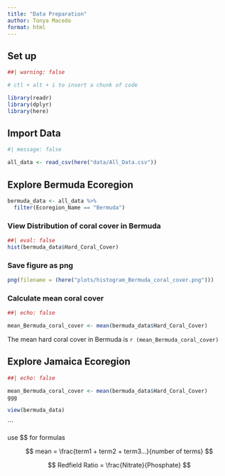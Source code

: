 ```yaml
---
title: "Data Preparation"
author: Tonya Macedo
format: html
---
```


## Set up

```r
##| warning: false

# ctl + alt + i to insert a chunk of code

library(readr)
library(dplyr)
library(here)
```

## Import Data

```r
#| message: false

all_data <- read_csv(here("data/All_Data.csv"))
```

## Explore Bermuda Ecoregion

```r

bermuda_data <- all_data %>%
  filter(Ecoregion_Name == "Bermuda")

```

### View Distribution of coral cover in Bermuda

```r
##| eval: false
hist(bermuda_data$Hard_Coral_Cover)
```

### Save figure as png

```r
png(filename = (here("plots/histogram_Bermuda_coral_cover.png")))
```

### Calculate mean coral cover

```r
##| echo: false

mean_Bermuda_coral_cover <- mean(bermuda_data$Hard_Coral_Cover)
```

The mean hard coral cover in Bermuda is `r (mean_Bermuda_coral_cover)`

## Explore Jamaica Ecoregion

```r
##| echo: false

mean_Bermuda_coral_cover <- mean(bermuda_data$Hard_Coral_Cover)
ggg

view(bermuda_data)
```

```

use \$\$ for formulas

$$
mean = \frac{term1 + term2 + term3...}{number of terms}
$$

$$
Redfield Ratio = \frac{Nitrate}{Phosphate}
$$
